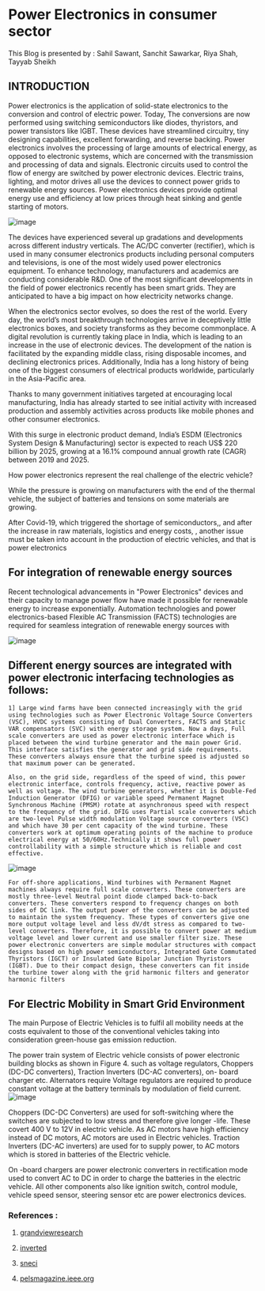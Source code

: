 # Power Electronics in consumer sector

This Blog is presented by : Sahil Sawant, Sanchit Sawarkar, Riya Shah, Tayyab Sheikh

## INTRODUCTION

Power electronics is the application of solid-state electronics to the conversion and control of electric power. Today, The conversions are now performed using switching semiconductors like diodes, thyristors, and power transistors like IGBT. These devices have streamlined circuitry, tiny designing capabilities, excellent forwarding, and reverse backing. Power electronics involves the processing of large amounts of electrical energy, as opposed to electronic systems, which are concerned with the transmission and processing of data and signals. Electronic circuits used to control the flow of energy are switched by power electronic devices.  Electric trains, lighting, and motor drives all use the devices to connect power grids to renewable energy sources. Power electronics devices provide optimal energy use and efficiency at low prices through heat sinking and gentle starting of motors.

![image](https://user-images.githubusercontent.com/103866475/206352631-581a5174-7d7c-4d25-8814-36daf61aaa60.png)


The devices have experienced several up gradations and developments across different industry verticals. The AC/DC converter (rectifier), which is used in many consumer electronics products including personal computers and televisions, is one of the most widely used power electronics equipment. To enhance technology, manufacturers and academics are conducting considerable R&D. One of the most significant developments in the field of power electronics recently has been smart grids. They are anticipated to have a big impact on how electricity networks change.

When the electronics sector evolves, so does the rest of the world. Every day, the world’s most breakthrough technologies arrive in deceptively little electronics boxes, and society transforms as they become commonplace. A digital revolution is currently taking place in India, which is leading to an increase in the use of electronic devices. The development of the nation is facilitated by the expanding middle class, rising disposable incomes, and declining electronics prices. Additionally, India has a long history of being one of the biggest consumers of electrical products worldwide, particularly in the Asia-Pacific area.

Thanks to many government initiatives targeted at encouraging local manufacturing, India has already started to see initial activity with increased production and assembly activities across products like mobile phones and other consumer electronics.

With this surge in electronic product demand, India’s ESDM (Electronics System Design & Manufacturing) sector is expected to reach US$ 220 billion by 2025, growing at a 16.1% compound annual growth rate (CAGR) between 2019 and 2025.

How power electronics represent the real challenge of the electric vehicle?

While the pressure is growing on manufacturers with the end of the thermal vehicle, the subject of batteries and tensions on some materials are growing.

After Covid-19, which triggered the shortage of semiconductors,, and after the increase in raw materials, logistics and energy costs, , another issue must be taken into account in the production of electric vehicles, and that is power electronics

## For integration of renewable energy sources

Recent technological advancements in "Power Electronics" devices and their capacity to manage power flow have made it possible for renewable energy to increase exponentially. Automation technologies and power electronics-based Flexible AC Transmission (FACTS) technologies are required for seamless integration of renewable energy sources with

![image](https://user-images.githubusercontent.com/103866475/206352836-e47a4318-15c4-4a20-a41f-2339b39960ee.png)


## Different energy sources are integrated with power electronic interfacing technologies as follows:

    1] Large wind farms have been connected increasingly with the grid using technologies such as Power Electronic Voltage Source Converters (VSC), HVDC systems consisting of Dual Converters, FACTS and Static VAR compensators (SVC) with energy storage system. Now a days, Full scale converters are used as power electronic interface which is placed between the wind turbine generator and the main power Grid. This interface satisfies the generator and grid side requirements. These converters always ensure that the turbine speed is adjusted so that maximum power can be generated. 
    
    Also, on the grid side, regardless of the speed of wind, this power electronic interface, controls frequency, active, reactive power as well as voltage. The wind turbine generators, whether it is Double-Fed Induction Generator (DFIG) or variable speed Permanent Magnet Synchronous Machine (PMSM) rotate at asynchronous speed with respect to the frequency of the grid. DFIG uses Partial scale converters which are two-level Pulse width modulation Voltage source converters (VSC) and which have 30 per cent capacity of the wind turbine. These converters work at optimum operating points of the machine to produce electrical energy at 50/60Hz.Technically it shows full power controllability with a simple structure which is reliable and cost effective.  
    
![image](https://user-images.githubusercontent.com/103866475/206352906-cc4dadd9-2721-4f84-b5ea-bbe34fdcf88e.png)    
    
    For off-shore applications, Wind turbines with Permanent Magnet machines always require full scale converters. These converters are mostly three-level Neutral point diode clamped back-to-back converters. These converters respond to frequency changes on both sides of DC link. The output power of the converters can be adjusted to maintain the system frequency. These types of converters give one more output voltage level and less dV/dt stress as compared to two-level converters. Therefore, it is possible to convert power at medium voltage level and lower current and use smaller filter size. These power electronic converters are simple modular structures with compact designs based on high power semiconductors, Integrated Gate Commutated Thyristors (IGCT) or Insulated Gate Bipolar Junction Thyristors (IGBT). Due to their compact design, these converters can fit inside the turbine tower along with the grid harmonic filters and generator harmonic filters


## For Electric Mobility in Smart Grid Environment

The main Purpose of Electric Vehicles is to fulfil all mobility needs at the costs equivalent to those of the conventional vehicles taking into consideration green-house gas emission reduction. 



The power train system of Electric vehicle consists of power electronic building blocks as shown in Figure 4. such as voltage regulators, Choppers (DC-DC converters), Traction Inverters (DC-AC converters), on- board charger etc. Alternators require Voltage regulators are required to produce constant voltage at the battery terminals by modulation of field current. 
![image](https://user-images.githubusercontent.com/103866475/206352953-40124851-eb05-4abf-b52b-a565ab7ca41d.png)


Choppers (DC-DC Converters) are used for soft-switching where the switches are subjected to low stress and therefore give longer -life. These covert 400 V to 12V in electric vehicle. As AC motors have high efficiency instead of DC motors, AC motors are used in Electric vehicles. Traction Inverters (DC-AC inverters) are used for to supply power, to AC motors which is stored in batteries of the Electric vehicle. 

On -board chargers are power electronic converters in rectification mode used to convert AC to DC in order to charge the batteries in the electric vehicle. All other components also like ignition switch, control module, vehicle speed sensor, steering sensor etc are power electronics devices.

### References :

1. [grandviewresearch](https://www.grandviewresearch.com/blog/power-electronics-market-size-share)

2. [inverted](https://inverted.in/blog/growth-of-indian-consumer-electronics-industry)

3. [sneci](https://www.sneci.com/blog/how-power-electronics-represent-the-real-challenge-of-the-electric-vehicle/)

4. [pelsmagazine.ieee.org](https://pelsmagazine.ieee.org/blog/)
